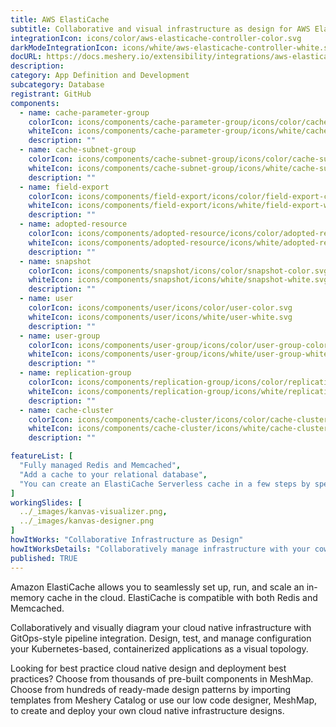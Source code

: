 ```yaml
---
title: AWS ElastiCache
subtitle: Collaborative and visual infrastructure as design for AWS ElastiCache
integrationIcon: icons/color/aws-elasticache-controller-color.svg
darkModeIntegrationIcon: icons/white/aws-elasticache-controller-white.svg
docURL: https://docs.meshery.io/extensibility/integrations/aws-elasticache-controller
description: 
category: App Definition and Development
subcategory: Database
registrant: GitHub
components:
  - name: cache-parameter-group
    colorIcon: icons/components/cache-parameter-group/icons/color/cache-parameter-group-color.svg
    whiteIcon: icons/components/cache-parameter-group/icons/white/cache-parameter-group-white.svg
    description: ""
  - name: cache-subnet-group
    colorIcon: icons/components/cache-subnet-group/icons/color/cache-subnet-group-color.svg
    whiteIcon: icons/components/cache-subnet-group/icons/white/cache-subnet-group-white.svg
    description: ""
  - name: field-export
    colorIcon: icons/components/field-export/icons/color/field-export-color.svg
    whiteIcon: icons/components/field-export/icons/white/field-export-white.svg
    description: ""
  - name: adopted-resource
    colorIcon: icons/components/adopted-resource/icons/color/adopted-resource-color.svg
    whiteIcon: icons/components/adopted-resource/icons/white/adopted-resource-white.svg
    description: ""
  - name: snapshot
    colorIcon: icons/components/snapshot/icons/color/snapshot-color.svg
    whiteIcon: icons/components/snapshot/icons/white/snapshot-white.svg
    description: ""
  - name: user
    colorIcon: icons/components/user/icons/color/user-color.svg
    whiteIcon: icons/components/user/icons/white/user-white.svg
    description: ""
  - name: user-group
    colorIcon: icons/components/user-group/icons/color/user-group-color.svg
    whiteIcon: icons/components/user-group/icons/white/user-group-white.svg
    description: ""
  - name: replication-group
    colorIcon: icons/components/replication-group/icons/color/replication-group-color.svg
    whiteIcon: icons/components/replication-group/icons/white/replication-group-white.svg
    description: ""
  - name: cache-cluster
    colorIcon: icons/components/cache-cluster/icons/color/cache-cluster-color.svg
    whiteIcon: icons/components/cache-cluster/icons/white/cache-cluster-white.svg
    description: ""

featureList: [
  "Fully managed Redis and Memcached",
  "Add a cache to your relational database",
  "You can create an ElastiCache Serverless cache in a few steps by specifying a cache name in Meshery"
]
workingSlides: [
  ../_images/kanvas-visualizer.png,
  ../_images/kanvas-designer.png
]
howItWorks: "Collaborative Infrastructure as Design"
howItWorksDetails: "Collaboratively manage infrastructure with your coworkers synchronously sharing the same designs."
published: TRUE
---
```

<p>
Amazon ElastiCache allows you to seamlessly set up, run, and scale an in-memory cache in the cloud. ElastiCache is compatible with both Redis and Memcached.
</p>
<p>
    Collaboratively and visually diagram your cloud native infrastructure with GitOps-style pipeline integration. Design, test, and manage configuration your Kubernetes-based, containerized applications as a visual topology.
</p>
<p>
    Looking for best practice cloud native design and deployment best practices? Choose from thousands of pre-built components in MeshMap. Choose from hundreds of ready-made design patterns by importing templates from Meshery Catalog or use our low code designer, MeshMap, to create and deploy your own cloud native infrastructure designs.
</p>
